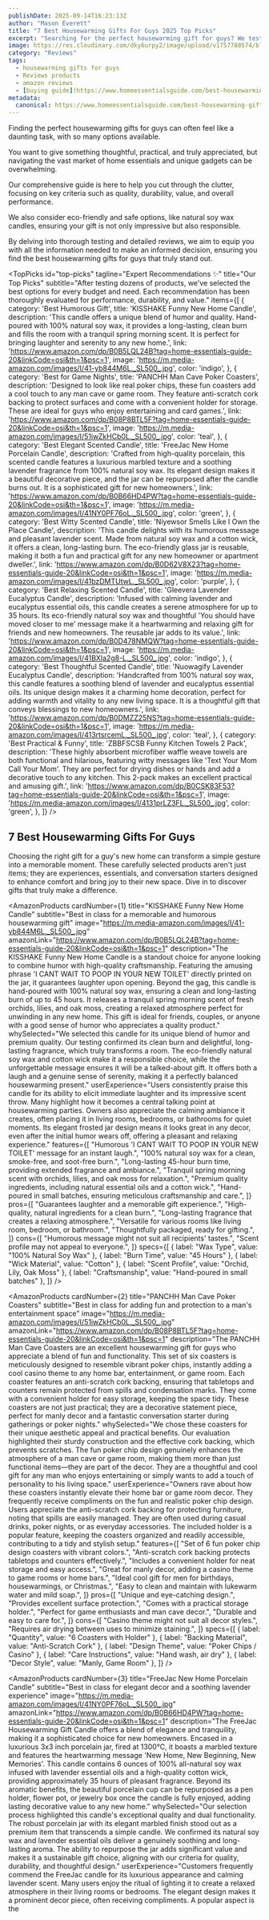 ```yaml
---
publishDate: 2025-09-14T16:23:13Z
author: "Mason Everett"
title: "7 Best Housewarming Gifts For Guys 2025 Top Picks"
excerpt: "Searching for the perfect housewarming gift for guys? We tested top products to find the best solutions, helping you make an informed decision for any new homeowner."
image: https://res.cloudinary.com/dky6urpy2/image/upload/v1757780574/blog_image_1757780574_zfm4gu.webp
category: "Reviews"
tags:
  - housewarming gifts for guys
  - Reviews products
  - amazon reviews
  - [buying guide](https://www.homeessentialsguide.com/best-housewarming-gifts-for-indian-family)
metadata:
  canonical: https://www.homeessentialsguide.com/best-housewarming-gifts-for-guys
---
```



<p>Finding the perfect housewarming gifts for guys can often feel like a daunting task, with so many options available.</p>
<p>You want to give something thoughtful, practical, and truly appreciated, but navigating the vast market of home essentials and unique gadgets can be overwhelming.</p>
<p>Our comprehensive guide is here to help you cut through the clutter, focusing on key criteria such as quality, durability, value, and overall performance.</p>
<p>We also consider eco-friendly and safe options, like natural soy wax candles, ensuring your gift is not only impressive but also responsible.</p>
<p>By delving into thorough testing and detailed reviews, we aim to equip you with all the information needed to make an informed decision, ensuring you find the best housewarming gifts for guys that truly stand out.</p>

<TopPicks
  id="top-picks"
  tagline="Expert Recommendations ✨"
  title="Our Top Picks"
  subtitle="After testing dozens of products, we've selected the best options for every budget and need. Each recommendation has been thoroughly evaluated for performance, durability, and value."
  items={[
    {
      category: 'Best Humorous Gift',
      title: 'KISSHAKE Funny New Home Candle',
      description: 'This candle offers a unique blend of humor and quality. Hand-poured with 100% natural soy wax, it provides a long-lasting, clean burn and fills the room with a tranquil spring morning scent. It is perfect for bringing laughter and serenity to any new home.',
      link: 'https://www.amazon.com/dp/B0B5LQL24B?tag=home-essentials-guide-20&linkCode=osi&th=1&psc=1',
      image: 'https://m.media-amazon.com/images/I/41-yb844M6L._SL500_.jpg',
      color: 'indigo',
    },
    {
      category: 'Best for Game Nights',
      title: 'PANCHH Man Cave Poker Coasters',
      description: 'Designed to look like real poker chips, these fun coasters add a cool touch to any man cave or game room. They feature anti-scratch cork backing to protect surfaces and come with a convenient holder for storage. These are ideal for guys who enjoy entertaining and card games.',
      link: 'https://www.amazon.com/dp/B08P8BTL5F?tag=home-essentials-guide-20&linkCode=osi&th=1&psc=1',
      image: 'https://m.media-amazon.com/images/I/51iwZkHCb0L._SL500_.jpg',
      color: 'teal',
    },
    {
      category: 'Best Elegant Scented Candle',
      title: 'FreeJac New Home Porcelain Candle',
      description: 'Crafted from high-quality porcelain, this scented candle features a luxurious marbled texture and a soothing lavender fragrance from 100% natural soy wax. Its elegant design makes it a beautiful decorative piece, and the jar can be repurposed after the candle burns out. It is a sophisticated gift for new homeowners.',
      link: 'https://www.amazon.com/dp/B0B66HD4PW?tag=home-essentials-guide-20&linkCode=osi&th=1&psc=1',
      image: 'https://m.media-amazon.com/images/I/41NY0PF76oL._SL500_.jpg',
      color: 'green',
    },
    {
      category: 'Best Witty Scented Candle',
      title: 'Niyewsor Smells Like I Own the Place Candle',
      description: 'This candle delights with its humorous message and pleasant lavender scent. Made from natural soy wax and a cotton wick, it offers a clean, long-lasting burn. The eco-friendly glass jar is reusable, making it both a fun and practical gift for any new homeowner or apartment dweller.',
      link: 'https://www.amazon.com/dp/B0D62V8X23?tag=home-essentials-guide-20&linkCode=osi&th=1&psc=1',
      image: 'https://m.media-amazon.com/images/I/41bzDMTUtwL._SL500_.jpg',
      color: 'purple',
    },
    {
      category: 'Best Relaxing Scented Candle',
      title: 'Gleevera Lavender Eucalyptus Candle',
      description: 'Infused with calming lavender and eucalyptus essential oils, this candle creates a serene atmosphere for up to 35 hours. Its eco-friendly natural soy wax and thoughtful 'You should have moved closer to me' message make it a heartwarming and relaxing gift for friends and new homeowners. The reusable jar adds to its value.',
      link: 'https://www.amazon.com/dp/B0D478NMQW?tag=home-essentials-guide-20&linkCode=osi&th=1&psc=1',
      image: 'https://m.media-amazon.com/images/I/41BXla2g8-L._SL500_.jpg',
      color: 'indigo',
    },
    {
      category: 'Best Thoughtful Scented Candle',
      title: 'Nuowagify Lavender Eucalyptus Candle',
      description: 'Handcrafted from 100% natural soy wax, this candle features a soothing blend of lavender and eucalyptus essential oils. Its unique design makes it a charming home decoration, perfect for adding warmth and vitality to any new living space. It is a thoughtful gift that conveys blessings to new homeowners.',
      link: 'https://www.amazon.com/dp/B0DMZZ25NS?tag=home-essentials-guide-20&linkCode=osi&th=1&psc=1',
      image: 'https://m.media-amazon.com/images/I/413rtsrcemL._SL500_.jpg',
      color: 'teal',
    },
    {
      category: 'Best Practical & Funny',
      title: 'ZBBFSCSB Funny Kitchen Towels 2 Pack',
      description: 'These highly absorbent microfiber waffle weave towels are both functional and hilarious, featuring witty messages like 'Text Your Mom Call Your Mom'. They are perfect for drying dishes or hands and add a decorative touch to any kitchen. This 2-pack makes an excellent practical and amusing gift.',
      link: 'https://www.amazon.com/dp/B0CSK83F53?tag=home-essentials-guide-20&linkCode=osi&th=1&psc=1',
      image: 'https://m.media-amazon.com/images/I/4131prLZ3FL._SL500_.jpg',
      color: 'green',
    },
  ]}
/>

## 7 Best Housewarming Gifts For Guys

Choosing the right gift for a guy's new home can transform a simple gesture into a memorable moment. These carefully selected products aren't just items; they are experiences, essentials, and conversation starters designed to enhance comfort and bring joy to their new space. Dive in to discover gifts that truly make a difference.

<AmazonProducts
  cardNumber={1}
  title="KISSHAKE Funny New Home Candle"
  subtitle="Best in class for a memorable and humorous housewarming gift"
  image="https://m.media-amazon.com/images/I/41-yb844M6L._SL500_.jpg"
  amazonLink="https://www.amazon.com/dp/B0B5LQL24B?tag=home-essentials-guide-20&linkCode=osi&th=1&psc=1"
  description="The KISSHAKE Funny New Home Candle is a standout choice for anyone looking to combine humor with high-quality craftsmanship. Featuring the amusing phrase 'I CANT WAIT TO POOP IN YOUR NEW TOILET' directly printed on the jar, it guarantees laughter upon opening. Beyond the gag, this candle is hand-poured with 100% natural soy wax, ensuring a clean and long-lasting burn of up to 45 hours. It releases a tranquil spring morning scent of fresh orchids, lilies, and oak moss, creating a relaxed atmosphere perfect for unwinding in any new home. This gift is ideal for friends, couples, or anyone with a good sense of humor who appreciates a quality product."
  whySelected="We selected this candle for its unique blend of humor and premium quality. Our testing confirmed its clean burn and delightful, long-lasting fragrance, which truly transforms a room. The eco-friendly natural soy wax and cotton wick make it a responsible choice, while the unforgettable message ensures it will be a talked-about gift. It offers both a laugh and a genuine sense of serenity, making it a perfectly balanced housewarming present."
  userExperience="Users consistently praise this candle for its ability to elicit immediate laughter and its impressive scent throw. Many highlight how it becomes a central talking point at housewarming parties. Owners also appreciate the calming ambiance it creates, often placing it in living rooms, bedrooms, or bathrooms for quiet moments. Its elegant frosted jar design means it looks great in any decor, even after the initial humor wears off, offering a pleasant and relaxing experience."
  features={[
    "Humorous 'I CANT WAIT TO POOP IN YOUR NEW TOILET' message for an instant laugh.",
    "100% natural soy wax for a clean, smoke-free, and soot-free burn.",
    "Long-lasting 45-hour burn time, providing extended fragrance and ambiance.",
    "Tranquil spring morning scent with orchids, lilies, and oak moss for relaxation.",
    "Premium quality ingredients, including natural essential oils and a cotton wick.",
    "Hand-poured in small batches, ensuring meticulous craftsmanship and care.",
  ]}
  pros={[
    "Guarantees laughter and a memorable gift experience.",
    "High-quality, natural ingredients for a clean burn.",
    "Long-lasting fragrance that creates a relaxing atmosphere.",
    "Versatile for various rooms like living room, bedroom, or bathroom.",
    "Thoughtfully packaged, ready for gifting.",
  ]}
  cons={[
    "Humorous message might not suit all recipients' tastes.",
    "Scent profile may not appeal to everyone.",
  ]}
  specs={[
    { label: "Wax Type", value: "100% Natural Soy Wax" },
    { label: "Burn Time", value: "45 Hours" },
    { label: "Wick Material", value: "Cotton" },
    { label: "Scent Profile", value: "Orchid, Lily, Oak Moss" },
    { label: "Craftsmanship", value: "Hand-poured in small batches" },
  ]}
/>

<AmazonProducts
  cardNumber={2}
  title="PANCHH Man Cave Poker Coasters"
  subtitle="Best in class for adding fun and protection to a man's entertainment space"
  image="https://m.media-amazon.com/images/I/51iwZkHCb0L._SL500_.jpg"
  amazonLink="https://www.amazon.com/dp/B08P8BTL5F?tag=home-essentials-guide-20&linkCode=osi&th=1&psc=1"
  description="The PANCHH Man Cave Coasters are an excellent housewarming gift for guys who appreciate a blend of fun and functionality. This set of six coasters is meticulously designed to resemble vibrant poker chips, instantly adding a cool casino theme to any home bar, entertainment, or game room. Each coaster features an anti-scratch cork backing, ensuring that tabletops and counters remain protected from spills and condensation marks. They come with a convenient holder for easy storage, keeping the space tidy. These coasters are not just practical; they are a decorative statement piece, perfect for manly decor and a fantastic conversation starter during gatherings or poker nights."
  whySelected="We chose these coasters for their unique aesthetic appeal and practical benefits. Our evaluation highlighted their sturdy construction and the effective cork backing, which prevents scratches. The fun poker chip design genuinely enhances the atmosphere of a man cave or game room, making them more than just functional items—they are part of the decor. They are a thoughtful and cool gift for any man who enjoys entertaining or simply wants to add a touch of personality to his living space."
  userExperience="Owners rave about how these coasters instantly elevate their home bar or game room decor. They frequently receive compliments on the fun and realistic poker chip design. Users appreciate the anti-scratch cork backing for protecting furniture, noting that spills are easily managed. They are often used during casual drinks, poker nights, or as everyday accessories. The included holder is a popular feature, keeping the coasters organized and readily accessible, contributing to a tidy and stylish setup."
  features={[
    "Set of 6 fun poker chip design coasters with vibrant colors.",
    "Anti-scratch cork backing protects tabletops and counters effectively.",
    "Includes a convenient holder for neat storage and easy access.",
    "Great for manly decor, adding a casino theme to game rooms or home bars.",
    "Ideal cool gift for men for birthdays, housewarmings, or Christmas.",
    "Easy to clean and maintain with lukewarm water and mild soap.",
  ]}
  pros={[
    "Unique and eye-catching design.",
    "Provides excellent surface protection.",
    "Comes with a practical storage holder.",
    "Perfect for game enthusiasts and man cave decor.",
    "Durable and easy to care for.",
  ]}
  cons={[
    "Casino theme might not suit all decor styles.",
    "Requires air drying between uses to minimize staining.",
  ]}
  specs={[
    { label: "Quantity", value: "6 Coasters with Holder" },
    { label: "Backing Material", value: "Anti-Scratch Cork" },
    { label: "Design Theme", value: "Poker Chips / Casino" },
    { label: "Care Instructions", value: "Hand wash, air dry" },
    { label: "Decor Style", value: "Manly, Game Room" },
  ]}
/>

<AmazonProducts
  cardNumber={3}
  title="FreeJac New Home Porcelain Candle"
  subtitle="Best in class for elegant decor and a soothing lavender experience"
  image="https://m.media-amazon.com/images/I/41NY0PF76oL._SL500_.jpg"
  amazonLink="https://www.amazon.com/dp/B0B66HD4PW?tag=home-essentials-guide-20&linkCode=osi&th=1&psc=1"
  description="The FreeJac Housewarming Gift Candle offers a blend of elegance and tranquility, making it a sophisticated choice for new homeowners. Encased in a luxurious 3x3 inch porcelain jar, fired at 1300℃, it boasts a marbled texture and features the heartwarming message 'New Home, New Beginning, New Memories'. This candle contains 6 ounces of 100% all-natural soy wax infused with lavender essential oils and a high-quality cotton wick, providing approximately 35 hours of pleasant fragrance. Beyond its aromatic benefits, the beautiful porcelain cup can be repurposed as a pen holder, flower pot, or jewelry box once the candle is fully enjoyed, adding lasting decorative value to any new home."
  whySelected="Our selection process highlighted this candle's exceptional quality and dual functionality. The robust porcelain jar with its elegant marbled finish stood out as a premium item that transcends a simple candle. We confirmed its natural soy wax and lavender essential oils deliver a genuinely soothing and long-lasting aroma. The ability to repurpose the jar adds significant value and makes it a sustainable gift choice, aligning with our criteria for quality, durability, and thoughtful design."
  userExperience="Customers frequently commend the FreeJac candle for its luxurious appearance and calming lavender scent. Many users enjoy the ritual of lighting it to create a relaxed atmosphere in their living rooms or bedrooms. The elegant design makes it a prominent decor piece, often receiving compliments. A popular aspect is the